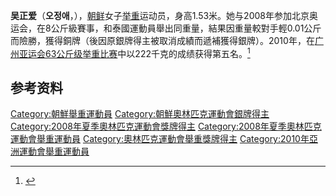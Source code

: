 {{MedalTableTop}}
{{MedalSport | 女子舉重}}
{{MedalCountry | {{PRK}} }}
{{MedalCompetition | [[奧林匹克運動會|奧林匹克運動會]]}}
{{MedalSilver| [[2008年夏季奧林匹克運動會|2008年北京]] | [[2008年夏季奧林匹克運動會舉重比賽|58公斤級]]}}
{{MedalBottom}}
'''吴正爱'''（'''오정애'''，{{bd|1984年|1月17日|catidx=O}}），[[朝鲜|朝鲜]]女子[[举重|举重]]运动员，身高1.53米。她与2008年参加北京奥运会，在8公斤級賽事，和泰國運動員舉出同重量，結果因重量較對手輕0.01公斤而險勝，獲得銅牌（後因原銀牌得主被取消成績而遞補獲得銀牌）。2010年，在[[广州亚运会|广州亚运会]][[2010年亚洲运动会举重比赛_-_女子63公斤级|63公斤级举重比赛]]中以222千克的成绩获得第五名。<ref>{{cite web|url=http://www.gz2010.cn/info/CHN_CHN/ZB/ZBB101A_WL@@@@@@@@@@@@@@@CHN_number=272229.html | language=zh-hans | title=吴正爱 - 简历  |publisher=2010年广州亚运会官方网站 |accessdate=2012-02-04 }}</ref>

==参考资料==
<references/>
{{North Korea-stub}}
{{DEFAULTSORT:O Jong-ae}}
[[Category:朝鮮舉重運動員|Category:朝鮮舉重運動員]]
[[Category:朝鮮奧林匹克運動會銀牌得主|Category:朝鮮奧林匹克運動會銀牌得主]]
[[Category:2008年夏季奧林匹克運動會獎牌得主|Category:2008年夏季奧林匹克運動會獎牌得主]]
[[Category:2008年夏季奧林匹克運動會舉重運動員|Category:2008年夏季奧林匹克運動會舉重運動員]]
[[Category:奧林匹克運動會舉重獎牌得主|Category:奧林匹克運動會舉重獎牌得主]]
[[Category:2010年亞洲運動會舉重運動員|Category:2010年亞洲運動會舉重運動員]]